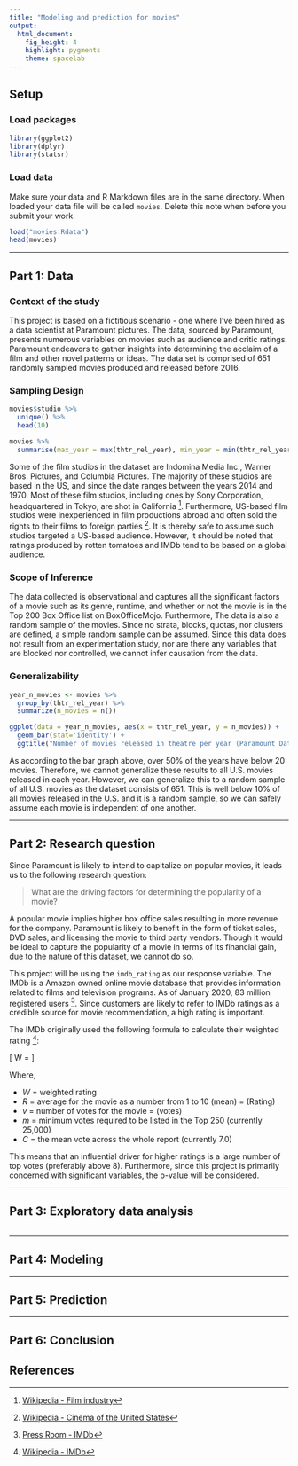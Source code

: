 ```yaml
---
title: "Modeling and prediction for movies"
output: 
  html_document: 
    fig_height: 4
    highlight: pygments
    theme: spacelab
---
```


## Setup

### Load packages

```r
library(ggplot2)
library(dplyr)
library(statsr)
```

### Load data

Make sure your data and R Markdown files are in the same directory. When loaded
your data file will be called `movies`. Delete this note when before you submit 
your work. 

```r
load("movies.Rdata")
head(movies)
```

* * *

## Part 1: Data

### Context of the study

This project is based on a fictitious scenario - one where I've been hired as a data scientist at Paramount pictures. The data, sourced by Paramount, presents numerous variables on movies such as audience and critic ratings. Paramount endeavors to gather insights into determining the acclaim of a film and other novel patterns or ideas. The data set is comprised of 651 randomly sampled movies produced and released before 2016.

### Sampling Design

```r
movies$studio %>%
  unique() %>%
  head(10)

movies %>%
  summarise(max_year = max(thtr_rel_year), min_year = min(thtr_rel_year))

```

Some of the film studios in the dataset are Indomina Media Inc., Warner Bros. Pictures, and Columbia Pictures. The majority of these studios are based in the US, and since the date ranges between the years 2014 and 1970. Most of these film studios, including ones by Sony Corporation, headquartered in Tokyo, are shot in California ^[[Wikipedia - Film industry](https://en.wikipedia.org/wiki/Film_industry)]. Furthermore, US-based film studios were inexperienced in film productions abroad and often sold the rights to their films to foreign parties ^[[Wikipedia - Cinema of the United States](https://en.wikipedia.org/wiki/Cinema_of_the_United_States)]. It is thereby safe to assume such studios targeted a US-based audience. However, it should be noted that ratings produced by rotten tomatoes and IMDb tend to be based on a global audience.

### Scope of Inference

The data collected is observational and captures all the significant factors of a movie such as its genre, runtime, and whether or not the movie is in the Top 200 Box Office list on BoxOfficeMojo. Furthermore, The data is also a random sample of the movies. Since no strata, blocks, quotas, nor clusters are defined, a simple random sample can be assumed. Since this data does not result from an experimentation study, nor are there any variables that are blocked nor controlled, we cannot infer causation from the data.


### Generalizability

```r
year_n_movies <- movies %>%
  group_by(thtr_rel_year) %>%
  summarize(n_movies = n())

ggplot(data = year_n_movies, aes(x = thtr_rel_year, y = n_movies)) +
  geom_bar(stat='identity') +
  ggtitle("Number of movies released in theatre per year (Paramount Dataset)")
``` 

As according to the bar graph above, over 50% of the years have below 20 movies. Therefore, we cannot generalize these results to all U.S. movies released in each year. However, we can generalize this to a random sample of all U.S. movies as the dataset consists of 651. This is well below 10% of all movies released in the U.S. and it is a random sample, so we can safely assume each movie is independent of one another. 

* * *

## Part 2: Research question

Since Paramount is likely to intend to capitalize on popular movies, it leads us to the following research question:

> What are the driving factors for determining the popularity of a movie?

A popular movie implies higher box office sales resulting in more revenue for the company. Paramount is likely to benefit in the form of ticket sales, DVD sales, and licensing the movie to third party vendors. Though it would be ideal to capture the popularity of a movie in terms of its financial gain, due to the nature of this dataset, we cannot do so.

This project will be using the `imdb_rating` as our response variable. The IMDb is a Amazon owned online movie database that provides information related to films and television programs. As of January 2020, 83 million registered users ^[[Press Room - IMDb](https://www.imdb.com/pressroom/stats/)]. Since customers are likely to refer to IMDb ratings as a credible source for movie recommendation, a high rating is important.

The IMDb originally used the following formula to calculate their weighted rating ^[[Wikipedia - IMDb](https://en.wikipedia.org/wiki/IMDb)]:

\[
  W = \frac{R \times v + C \times m}{v + m}
\]

Where,

* $W$ = weighted rating
* $R$ = average for the movie as a number from 1 to 10 (mean) = (Rating)
* $v$ = number of votes for the movie = (votes)
* $m$ = minimum votes required to be listed in the Top 250 (currently 25,000)
* $C$ = the mean vote across the whole report (currently 7.0)

This means that an influential driver for higher ratings is a large number of top votes (preferably above 8). Furthermore, since this project is primarily concerned with significant variables, the p-value will be considered.

* * *

## Part 3: Exploratory data analysis



```r

```

* * *

## Part 4: Modeling



* * *

## Part 5: Prediction



* * *

## Part 6: Conclusion

## References
